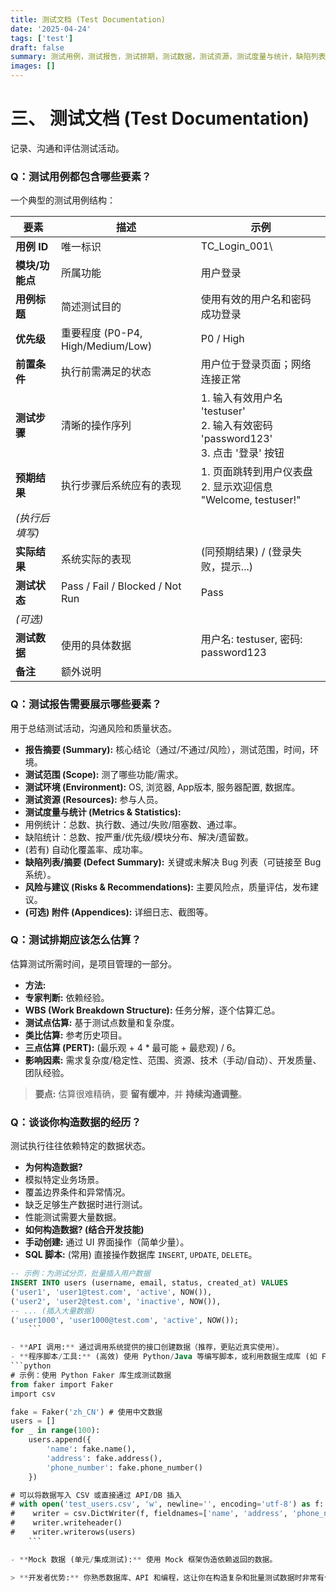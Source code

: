 ```yaml
---
title: 测试文档 (Test Documentation)
date: '2025-04-24'
tags: ['test']
draft: false
summary: 测试用例，测试报告，测试排期，测试数据，测试资源，测试度量与统计，缺陷列表，风险与建议，附件。
images: []
---
```


# 三、 测试文档 (Test Documentation)

记录、沟通和评估测试活动。

### Q：测试用例都包含哪些要素？

一个典型的测试用例结构：

| 要素          | 描述                              | 示例                                                                            |
| ----------- | ------------------------------- | ----------------------------------------------------------------------------- |
| **用例 ID**​  | 唯一标识                            | TC\_Login\_001\                                                            |
| **模块/功能点**​ | 所属功能                            | 用户登录                                                                          |
| **用例标题**​   | 简述测试目的                          | 使用有效的用户名和密码成功登录                                                               |
| **优先级**​    | 重要程度 (P0-P4, High/Medium/Low)   | P0 / High                                                                     |
| **前置条件**​   | 执行前需满足的状态                       | 用户位于登录页面；网络连接正常                                                               |
| **测试步骤**​   | 清晰的操作序列                         | 1. 输入有效用户名 'testuser'<br/>2. 输入有效密码 'password123'<br/> 3. 点击 '登录' 按钮 |
| **预期结果**​   | 执行步骤后系统应有的表现                    | 1. 页面跳转到用户仪表盘<br/> 2. 显示欢迎信息 "Welcome, testuser!"                        |
| *(执行后填写)* ​ |                                 |                                                                               |
| **实际结果**​   | 系统实际的表现                         | (同预期结果) / (登录失败，提示...)                                                        |
| **测试状态**​   | Pass / Fail / Blocked / Not Run | Pass                                                                          |
| *(可选)* ​    |                                 |                                                                               |
| **测试数据**​   | 使用的具体数据                         | 用户名: testuser, 密码: password123                                                |
| **备注**​     | 额外说明                            |                                                                               |

### Q：测试报告需要展示哪些要素？

用于总结测试活动，沟通风险和质量状态。

- **报告摘要 (Summary):** 核心结论（通过/不通过/风险），测试范围，时间，环境。
- **测试范围 (Scope):** 测了哪些功能/需求。
- **测试环境 (Environment):** OS, 浏览器, App版本, 服务器配置, 数据库。
- **测试资源 (Resources):** 参与人员。
- **测试度量与统计 (Metrics & Statistics):**
- 用例统计：总数、执行数、通过/失败/阻塞数、通过率。
- 缺陷统计：总数、按严重/优先级/模块分布、解决/遗留数。
- (若有) 自动化覆盖率、成功率。
- **缺陷列表/摘要 (Defect Summary):** 关键或未解决 Bug 列表（可链接至 Bug 系统）。
- **风险与建议 (Risks & Recommendations):** 主要风险点，质量评估，发布建议。
- **(可选) 附件 (Appendices):** 详细日志、截图等。

### Q：测试排期应该怎么估算？

估算测试所需时间，是项目管理的一部分。

- **方法:**
- **专家判断:** 依赖经验。
- **WBS (Work Breakdown Structure):** 任务分解，逐个估算汇总。
- **测试点估算:** 基于测试点数量和复杂度。
- **类比估算:** 参考历史项目。
- **三点估算 (PERT):** (最乐观 + 4 \* 最可能 + 最悲观) / 6。
- **影响因素:** 需求复杂度/稳定性、范围、资源、技术（手动/自动）、开发质量、团队经验。

> **要点:** 估算很难精确，要 **留有缓冲**，并 **持续沟通调整**。

### Q：谈谈你构造数据的经历？

测试执行往往依赖特定的数据状态。

- **为何构造数据?**
- 模拟特定业务场景。
- 覆盖边界条件和异常情况。
- 缺乏足够生产数据时进行测试。
- 性能测试需要大量数据。
- **如何构造数据? (结合开发技能)**
- **手动创建:** 通过 UI 界面操作（简单少量）。
- **SQL 脚本:** (常用) 直接操作数据库 `INSERT`, `UPDATE`, `DELETE`。
```sql
-- 示例：为测试分页，批量插入用户数据
INSERT INTO users (username, email, status, created_at) VALUES
('user1', 'user1@test.com', 'active', NOW()),
('user2', 'user2@test.com', 'inactive', NOW()),
-- ... (插入大量数据)
('user1000', 'user1000@test.com', 'active', NOW());
    ```

- **API 调用:** 通过调用系统提供的接口创建数据（推荐，更贴近真实使用）。
- **程序脚本/工具:** (高效) 使用 Python/Java 等编写脚本，或利用数据生成库 (如 Faker)。
```python
# 示例：使用 Python Faker 库生成测试数据
from faker import Faker
import csv

fake = Faker('zh_CN') # 使用中文数据
users = []
for _ in range(100):
    users.append({
        'name': fake.name(),
        'address': fake.address(),
        'phone_number': fake.phone_number()
    })

# 可以将数据写入 CSV 或直接通过 API/DB 插入
# with open('test_users.csv', 'w', newline='', encoding='utf-8') as f:
#    writer = csv.DictWriter(f, fieldnames=['name', 'address', 'phone_number'])
#    writer.writeheader()
#    writer.writerows(users)
    ```

- **Mock 数据 (单元/集成测试):** 使用 Mock 框架伪造依赖返回的数据。

> **开发者优势:** 你熟悉数据库、API 和编程，这让你在构造复杂和批量测试数据时非常有优势。
